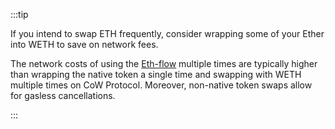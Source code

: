 :::tip

If you intend to swap ETH frequently, consider wrapping some of your Ether into WETH to save on network fees.

The network costs of using the [Eth-flow](/cow-protocol/reference/contracts/periphery/eth-flow) multiple times are typically higher than wrapping the native token a single time and swapping with WETH multiple times on CoW Protocol.
Moreover, non-native token swaps allow for gasless cancellations.

:::
